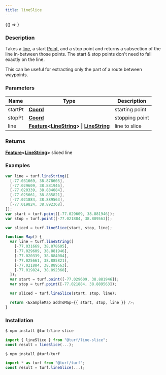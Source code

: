 ```yaml
---
title: lineSlice
---
```



<!-- Expose turf as global var for experimenting in the browser console -->

<BrowserOnly>{() => <WindowTurfGlobal turf={turf} />}</BrowserOnly>

### Description

Takes a [line](https://tools.ietf.org/html/rfc7946#section-3.1.4), a start [Point](https://tools.ietf.org/html/rfc7946#section-3.1.2), and a stop point
and returns a subsection of the line in-between those points.
The start & stop points don't need to fall exactly on the line.

This can be useful for extracting only the part of a route between waypoints.

### Parameters

| Name    | Type                                                                                                                                                                                                 | Description    |
| ------- | ---------------------------------------------------------------------------------------------------------------------------------------------------------------------------------------------------- | -------------- |
| startPt | **[Coord](https://tools.ietf.org/html/rfc7946#section-3.1.1)**                                                                                                                                       | starting point |
| stopPt  | **[Coord](https://tools.ietf.org/html/rfc7946#section-3.1.1)**                                                                                                                                       | stopping point |
| line    | **[Feature](https://tools.ietf.org/html/rfc7946#section-3.2)\<[LineString](https://tools.ietf.org/html/rfc7946#section-3.1.4)\> \| [LineString](https://tools.ietf.org/html/rfc7946#section-3.1.4)** | line to slice  |

### Returns

**[Feature](https://tools.ietf.org/html/rfc7946#section-3.2)\<[LineString](https://tools.ietf.org/html/rfc7946#section-3.1.4)\>** sliced line

### Examples

```javascript
var line = turf.lineString([
  [-77.031669, 38.878605],
  [-77.029609, 38.881946],
  [-77.020339, 38.884084],
  [-77.025661, 38.885821],
  [-77.021884, 38.889563],
  [-77.019824, 38.892368],
]);
var start = turf.point([-77.029609, 38.881946]);
var stop = turf.point([-77.021884, 38.889563]);

var sliced = turf.lineSlice(start, stop, line);
```

```javascript live
function Map() {
  var line = turf.lineString([
    [-77.031669, 38.878605],
    [-77.029609, 38.881946],
    [-77.020339, 38.884084],
    [-77.025661, 38.885821],
    [-77.021884, 38.889563],
    [-77.019824, 38.892368],
  ]);
  var start = turf.point([-77.029609, 38.881946]);
  var stop = turf.point([-77.021884, 38.889563]);

  var sliced = turf.lineSlice(start, stop, line);

  return <ExampleMap addToMap={{ start, stop, line }} />;
}
```

### Installation

```javascript
$ npm install @turf/line-slice

import { lineSlice } from "@turf/line-slice";
const result = lineSlice(...);
```

```javascript
$ npm install @turf/turf

import * as turf from "@turf/turf";
const result = turf.lineSlice(...);
```
